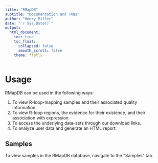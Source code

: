 ```yaml
---
title: "RMapDB"
subtitle: "Documentation and FAQs"
author: "Henry Miller"
date: "`r Sys.Date()`"
output:
  html_document:
    toc: true
    toc_float:
      collapsed: false
      smooth_scroll: false 
    theme: flatly
---
```


# Usage

RMapDB can be used in the following ways:

1.  To view R-loop-mapping samples and their associated quality information.
2.  To view R-loop regions, the evidence for their existence, and their association with expression.
3.  To access the underlying data-sets through our download links.
4.  To analyze user data and generate an HTML report.

## Samples

To view samples in the RMapDB database, navigate to the "Samples" tab.
